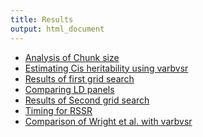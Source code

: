 ```yaml
---
title: Results
output: html_document
---
```



* [Analysis of Chunk size](chunk_comparison.html)
* [Estimating Cis heritability using varbvsr](cis_parameter_estimation.html)
* [Results of first grid search](initial_grid_search.html)
* [Comparing LD panels](LD_comparison.html)
* [Results of Second grid search](parameter_estimation2.html)
* [Timing for RSSR](rssr_timing.html)
* [Comparison of Wright et al. with varbvsr](wright_comparison.html)
